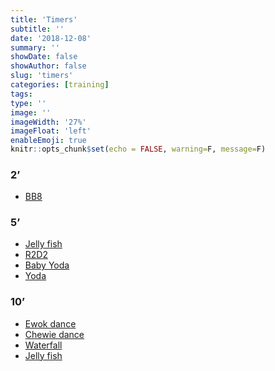 ```yaml
---
title: 'Timers'
subtitle: ''
date: '2018-12-08'
summary: ''
showDate: false
showAuthor: false
slug: 'timers'
categories: [training]
tags: 
type: ''
image: '' 
imageWidth: '27%'
imageFloat: 'left'
enableEmoji: true
---
```


<div style="margin-top: -30px;"></div>

```r
knitr::opts_chunk$set(echo = FALSE, warning=F, message=F)
```


### 2'

- [BB8](timer2.html)

### 5'

- [Jelly fish](timer5.html)
- [R2D2](timer5_r2d2.html)
- [Baby Yoda](timer5_baby_yoda.html)
- [Yoda](timer5_yoda.html)

### 10'

- [Ewok dance](timer10_ewok_dance.html)
- [Chewie dance](timer10_chewie_dance.html)
- [Waterfall](timer10_waterfall.html)
- [Jelly fish](timer10.html)
